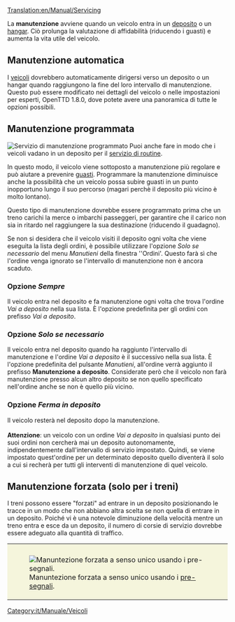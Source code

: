 [[Translation:en/Manual/Servicing]]

La '''manutenzione''' avviene quando un veicolo entra in un [[it/Manuale/Depositi|deposito]] o un [[it/Hangar|hangar]]. Ciò prolunga la valutazione di affidabilità (riducendo i guasti) e aumenta la vita utile del veicolo.

== Manutenzione automatica ==
I [[it/Manuale/Veicoli|veicoli]] dovrebbero automaticamente dirigersi verso un deposito o un hangar quando raggiungono la fine del loro intervallo di manutenzione. Questo può essere modificato nei dettagli del veicolo o nelle impostazioni per esperti, OpenTTD 1.8.0, dove potete avere una panoramica di tutte le opzioni possibili.

== Manutenzione programmata ==
[[File:it/Manual/Scheduled servicing.png|frame|right|Servizio di manutenzione programmato]] Puoi anche fare in modo che i veicoli vadano in un deposito per il  [[it/Manuale/Ordini#manutenzione|servizio di routine]].

In questo modo, il veicolo viene sottoposto a manutenzione più regolare e può aiutare a prevenire [[it/Guasti|guasti]]. Programmare la manutenzione diminuisce anche la possibilità che un veicolo possa subire guasti in un punto inopportuno lungo il suo percorso (magari perchè il deposito più vicino è molto lontano).

Questo tipo di manutenzione dovrebbe essere programmato prima che un treno carichi la merce o imbarchi passeggeri, per garantire che il carico non sia in ritardo nel raggiungere la sua destinazione (riducendo il guadagno).

Se non si desidera che il veicolo visiti il deposito ogni volta che viene eseguita la lista degli ordini, è possibile utilizzare l'opzione ''Solo se necessario'' del menu ''Manutieni'' della finestra ''Ordini'. Questo farà sì che l'ordine venga ignorato se l'intervallo di manutenzione non è ancora scaduto.

=== Opzione ''Sempre''  ===
Il veicolo entra nel deposito e fa manutenzione ogni volta che trova l'ordine ''Vai a deposito'' nella sua lista. È l'opzione predefinita per gli ordini con prefisso ''Vai a deposito''.

=== Opzione ''Solo se necessario'' ===
Il veicolo entra nel deposito quando ha raggiunto l'intervallo di manutenzione e l'ordine ''Vai a deposito'' è il successivo nella sua lista. È l'opzione predefinita del pulsante ''Manutieni'', all'ordine verrà aggiunto il prefisso '''Manutenzione a deposito'''. Considerate però che il veicolo non farà manutenzione presso alcun altro deposito se non quello specificato nell'ordine anche se non è quello più vicino.

=== Opzione ''Ferma in deposito'' ===
Il veicolo resterà nel deposito dopo la manutenzione.
<br /><br />
'''Attenzione''': un veicolo con un ordine ''Vai a deposito'' in qualsiasi punto dei suoi ordini non cercherà mai un deposito autonomamente, indipendentemente dall'intervallo di servizio impostato. Quindi, se viene impostato quest'ordine per un determinato deposito quello diventerà il solo a cui si recherà per tutti gli interventi di manutenzione di quel veicolo.

==Manutenzione forzata (solo per i treni)==
I treni possono essere "forzati" ad entrare in un deposito posizionando le tracce in un modo che non abbiano altra scelta se non quella di entrare in un deposito. Poiché vi è una notevole diminuzione della velocità mentre un treno entra e esce da un deposito, il numero di corsie di servizio dovrebbe essere adeguato alla quantità di traffico.

{|style="border: 0px; margin: 5px auto 25px auto;"
|style="padding: 10px 10px 5px; 10px; background-color: #F5F5DC;"|[[File:en/Manual/Forced servicing.png|center|frame|Manuntezione forzata a senso unico usando i [[it/Manuale/Segnali#pre-segnali|pre-segnali]].]]
|}

[[Category:it/Manuale/Veicoli]]